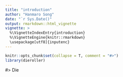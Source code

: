 ```yaml
---
title: "introduction"
author: "Hanmaro Song"
date: "`r Sys.Date()"
output: rmarkdown::html_vignette
vignette: >
  %\VignetteIndexEntry{introduction}
  %\VignetteEngine{knitr::rmarkdown}
  \usepackage[utf8]{inputenc}
---
```




```r
knitr::opts_chunk$set(collapse = T, comment = "#>")
library(dieroller)
```


#> Die
